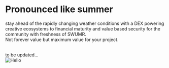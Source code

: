 # Pronounced like summer

stay ahead of the rapidly changing weather conditions with a DEX powering creative ecosystems to financial maturity and value based security for the community with freshness of SWUMR.
<br />
Not forever value but maximum value for your project.

<br />
to be updated...

<br />


<Image src="/SWUMR_V1.0.png" alt="Hello" width={540} height={500} />

